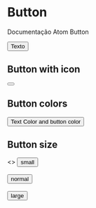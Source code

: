 
<Meta title="Atoms/Button" component={Button} />

# Button

Documentação Atom Button

<Preview>
  <Story name="default">
    <Button>Texto</Button>
  </Story>
</Preview>

## Button with icon

<Preview>
  <Story name="button icon">
    <Button>
      <SearchIcon />
    </Button>
  </Story>
</Preview>

## Button colors

<Preview>
  <Story name="button color">
    <Button color="#5c5c5c" bgColor="#ccc">
      Text Color and button color
    </Button>
  </Story>
</Preview>

## Button size

<Preview>
  <Story name="button size">
    <>
      <Button size='small'>small</Button>
      <br/><br/>
      <Button size='normal'>normal</Button>
      <br/><br/>
      <Button size='large'>large</Button>
    </>
  </Story>
</Preview>
